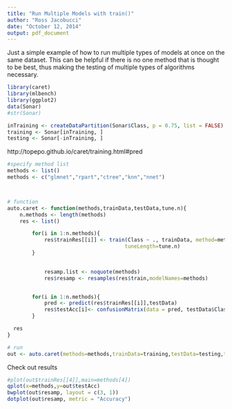 ```yaml
---
title: "Run Multiple Models with train()"
author: "Ross Jacobucci"
date: "October 12, 2014"
output: pdf_document
---
```

Just a simple example of how to run multiple types of models at once on the same dataset. This can be helpful if there is no one method that is thought to be best, thus making the testing of multiple types of algorithms necessary.


```r
library(caret)
library(mlbench)
library(ggplot2)
data(Sonar)
#str(Sonar)

inTraining <- createDataPartition(Sonar$Class, p = 0.75, list = FALSE)
training <- Sonar[inTraining, ]
testing <- Sonar[-inTraining, ]

```

http://topepo.github.io/caret/training.html#pred

```r
#specify method list
methods <- list()
methods <- c("glmnet","rpart","ctree","knn","nnet")



# function
auto.caret <- function(methods,trainData,testData,tune.n){
    n.methods <- length(methods)
    res <- list()

        for(i in 1:n.methods){
            res$trainRes[[i]] <- train(Class ~ ., trainData, method=methods[i],
                                      tuneLength=tune.n)
        }

    
            resamp.list <- noquote(methods)
            res$resamp <- resamples(res$train,modelNames=methods)


        for(i in 1:n.methods){
            pred <- predict(res$trainRes[[i]],testData)
            res$testAcc[i]<- confusionMatrix(data = pred, testData$Class)$overall[1]
        }

  res
}

# run
out <- auto.caret(methods=methods,trainData=training,testData=testing,tune.n=5)
```

Check out results
```r

#plot(out$trainRes[[4]],main=methods[4])
qplot(x=methods,y=out$testAcc)
bwplot(out$resamp, layout = c(3, 1))
dotplot(out$resamp, metric = "Accuracy")



```

